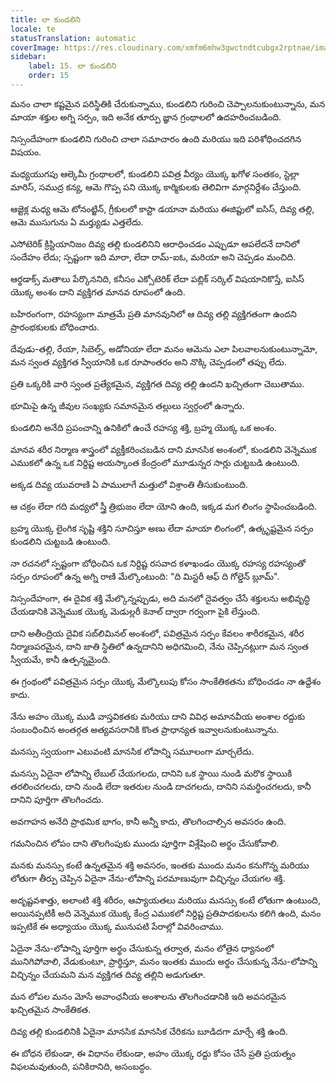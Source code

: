 ```yaml
---
title: లా కుండలిని
locale: te
statusTranslation: automatic
coverImage: https://res.cloudinary.com/xmfm6mhw3gwctndtcubgx2rptnae/image/upload/v1741354419/small_cover_la_gran_rebelion_28716e29d2.webp
sidebar:
    label: 15. లా కుండలిని
    order: 15
---
```

మనం చాలా కష్టమైన పరిస్థితికి చేరుకున్నాము, కుండలిని గురించి చెప్పాలనుకుంటున్నాను, మన మాయా శక్తుల అగ్ని సర్పం, ఇది అనేక తూర్పు జ్ఞాన గ్రంథాలలో ఉదహరించబడింది.

నిస్సందేహంగా కుండలిని గురించి చాలా సమాచారం ఉంది మరియు ఇది పరిశోధించదగిన విషయం.

మధ్యయుగపు ఆల్కెమీ గ్రంథాలలో, కుండలిని పవిత్ర వీర్యం యొక్క ఖగోళ సంతకం, స్టెల్లా మారిస్, సముద్ర కన్య, ఆమె గొప్ప పని యొక్క కార్మికులకు తెలివిగా మార్గనిర్దేశం చేస్తుంది.

ఆజ్టెక్ల మధ్య ఆమె టోనంట్జిన్, గ్రీకులలో కాస్టా డయానా మరియు ఈజిప్టులో ఐసిస్, దివ్య తల్లి, ఆమె ముసుగును ఏ మర్త్యుడు ఎత్తలేదు.

ఎసోటెరిక్ క్రిస్టియానిజం దివ్య తల్లి కుండలినిని ఆరాధించడం ఎప్పుడూ ఆపలేదనే దానిలో సందేహం లేదు; స్పష్టంగా ఇది మారా, లేదా రామ్-ఐఓ, మరియా అని చెప్పడం మంచిది.

ఆర్థడాక్స్ మతాలు పేర్కొననిది, కనీసం ఎక్సోటెరిక్ లేదా పబ్లిక్ సర్కిల్ విషయానికొస్తే, ఐసిస్ యొక్క అంశం దాని వ్యక్తిగత మానవ రూపంలో ఉంది.

బహిరంగంగా, రహస్యంగా మాత్రమే ప్రతి మానవునిలో ఆ దివ్య తల్లి వ్యక్తిగతంగా ఉందని ప్రారంభకులకు బోధించారు.

దేవుడు-తల్లి, రేయా, సిబెల్స్, అడోనియా లేదా మనం ఆమెను ఎలా పిలవాలనుకుంటున్నామో, మన స్వంత వ్యక్తిగత స్వీయానికి ఒక రూపాంతరం అని నొక్కి చెప్పడంలో తప్పు లేదు.

ప్రతి ఒక్కరికి వారి స్వంత ప్రత్యేకమైన, వ్యక్తిగత దివ్య తల్లి ఉందని ఖచ్చితంగా చెబుతాము.

భూమిపై ఉన్న జీవుల సంఖ్యకు సమానమైన తల్లులు స్వర్గంలో ఉన్నారు.

కుండలిని అనేది ప్రపంచాన్ని ఉనికిలో ఉంచే రహస్య శక్తి, బ్రహ్మ యొక్క ఒక అంశం.

మానవ శరీర నిర్మాణ శాస్త్రంలో వ్యక్తీకరించబడిన దాని మానసిక అంశంలో, కుండలిని వెన్నెముక ఎముకలో ఉన్న ఒక నిర్దిష్ట అయస్కాంత కేంద్రంలో మూడున్నర సార్లు చుట్టబడి ఉంటుంది.

అక్కడ దివ్య యువరాణి ఏ పాములాగే మత్తులో విశ్రాంతి తీసుకుంటుంది.

ఆ చక్రం లేదా గది మధ్యలో స్త్రీ త్రిభుజం లేదా యోని ఉంది, ఇక్కడ మగ లింగం స్థాపించబడింది.

బ్రహ్మ యొక్క లైంగిక సృష్టి శక్తిని సూచిస్తూ అణు లేదా మాయా లింగంలో, ఉత్కృష్టమైన సర్పం కుండలిని చుట్టబడి ఉంటుంది.

నా రచనలో స్పష్టంగా బోధించిన ఒక నిర్దిష్ట రసవాద కళాఖండం యొక్క రహస్య రహస్యంతో సర్పం రూపంలో ఉన్న అగ్ని రాణి మేల్కొంటుంది: "ది మిస్టరీ ఆఫ్ ది గోల్డెన్ బ్లూమ్".

నిస్సందేహంగా, ఈ దైవిక శక్తి మేల్కొన్నప్పుడు, అది మనలో దైవత్వం చేసే శక్తులను అభివృద్ధి చేయడానికి వెన్నెముక యొక్క మెడుల్లరీ కెనాల్ ద్వారా గర్వంగా పైకి లేస్తుంది.

దాని అతీంద్రియ దైవిక సబ్‌లిమినల్ అంశంలో, పవిత్రమైన సర్పం కేవలం శారీరకమైన, శరీర నిర్మాణపరమైన, దాని జాతి స్థితిలో ఉన్నదానిని అధిగమించి, నేను చెప్పినట్లుగా మన స్వంత స్వీయమే, కానీ ఉత్పన్నమైంది.

ఈ గ్రంథంలో పవిత్రమైన సర్పం యొక్క మేల్కొలుపు కోసం సాంకేతికతను బోధించడం నా ఉద్దేశం కాదు.

నేను అహం యొక్క ముడి వాస్తవికతకు మరియు దాని వివిధ అమానవీయ అంశాల రద్దుకు సంబంధించిన అంతర్గత అత్యవసరానికి కొంత ప్రాధాన్యత ఇవ్వాలనుకుంటున్నాను.

మనస్సు స్వయంగా ఎటువంటి మానసిక లోపాన్ని సమూలంగా మార్చలేదు.

మనస్సు ఏదైనా లోపాన్ని లేబుల్ చేయగలదు, దానిని ఒక స్థాయి నుండి మరొక స్థాయికి తరలించగలదు, దాని నుండి లేదా ఇతరుల నుండి దాచగలదు, దానిని సమర్థించగలదు, కానీ దానిని పూర్తిగా తొలగించదు.

అవగాహన అనేది ప్రాథమిక భాగం, కానీ అన్నీ కాదు, తొలగించాల్సిన అవసరం ఉంది.

గమనించిన లోపం దాని తొలగింపుకు ముందు పూర్తిగా విశ్లేషించి అర్థం చేసుకోవాలి.

మనకు మనస్సు కంటే ఉన్నతమైన శక్తి అవసరం, ఇంతకు ముందు మనం కనుగొన్న మరియు లోతుగా తీర్పు చెప్పిన ఏదైనా నేను-లోపాన్ని పరమాణువుగా విచ్ఛిన్నం చేయగల శక్తి.

అదృష్టవశాత్తు, అలాంటి శక్తి శరీరం, ఆప్యాయతలు మరియు మనస్సు కంటే లోతుగా ఉంటుంది, అయినప్పటికీ అది వెన్నెముక యొక్క కేంద్ర ఎముకలో నిర్దిష్ట ప్రతిపాదకులను కలిగి ఉంది, మనం ఇప్పటికే ఈ అధ్యాయం యొక్క మునుపటి పేరాల్లో వివరించాము.

ఏదైనా నేను-లోపాన్ని పూర్తిగా అర్థం చేసుకున్న తర్వాత, మనం లోతైన ధ్యానంలో మునిగిపోవాలి, వేడుకుంటూ, ప్రార్థిస్తూ, మనం ఇంతకు ముందు అర్థం చేసుకున్న నేను-లోపాన్ని విచ్ఛిన్నం చేయమని మన వ్యక్తిగత దివ్య తల్లిని అడుగుతూ.

మన లోపల మనం మోసే అవాంఛనీయ అంశాలను తొలగించడానికి ఇది అవసరమైన ఖచ్చితమైన సాంకేతికత.

దివ్య తల్లి కుండలినికి ఏదైనా మానసిక మానసిక చేరికను బూడిదగా మార్చే శక్తి ఉంది.

ఈ బోధన లేకుండా, ఈ విధానం లేకుండా, అహం యొక్క రద్దు కోసం చేసే ప్రతి ప్రయత్నం విఫలమవుతుంది, పనికిరానిది, అసంబద్ధం.

